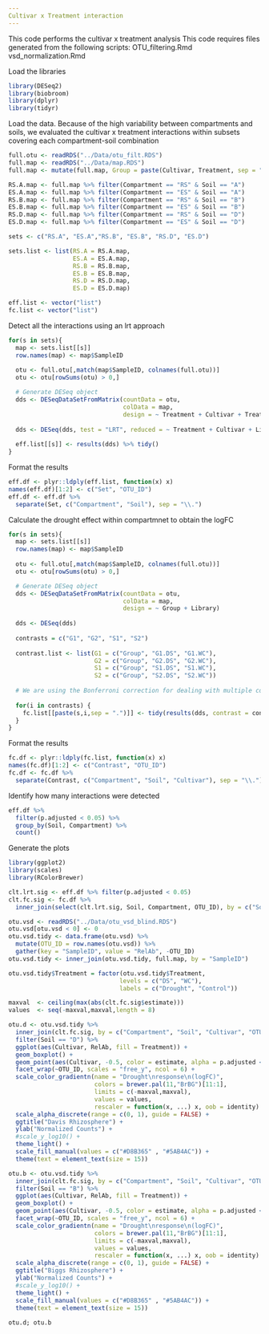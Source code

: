 ```yaml
---
Cultivar x Treatment interaction
---
```


This code performs the cultivar x treatment analysis
This code requires files generated from the following scripts:
OTU_filtering.Rmd
vsd_normalization.Rmd

Load the libraries
```r
library(DESeq2)
library(biobroom)
library(dplyr)
library(tidyr)
```

Load the data. Because of the high variability between compartments and soils, we evaluated the cultivar x treatment interactions within subsets covering each compartment-soil combination
```r
full.otu <- readRDS("../Data/otu_filt.RDS")
full.map <- readRDS("../Data/map.RDS")
full.map <- mutate(full.map, Group = paste(Cultivar, Treatment, sep = "."))

RS.A.map <- full.map %>% filter(Compartment == "RS" & Soil == "A") 
ES.A.map <- full.map %>% filter(Compartment == "ES" & Soil == "A")
RS.B.map <- full.map %>% filter(Compartment == "RS" & Soil == "B") 
ES.B.map <- full.map %>% filter(Compartment == "ES" & Soil == "B")
RS.D.map <- full.map %>% filter(Compartment == "RS" & Soil == "D") 
ES.D.map <- full.map %>% filter(Compartment == "ES" & Soil == "D")

sets <- c("RS.A", "ES.A","RS.B", "ES.B", "RS.D", "ES.D")

sets.list <- list(RS.A = RS.A.map,
                  ES.A = ES.A.map,
                  RS.B = RS.B.map,
                  ES.B = ES.B.map,
                  RS.D = RS.D.map,
                  ES.D = ES.D.map) 

eff.list <- vector("list")
fc.list <- vector("list")
```

Detect all the interactions using an lrt approach
```r
for(s in sets){
  map <- sets.list[[s]]
  row.names(map) <- map$SampleID
  
  otu <- full.otu[,match(map$SampleID, colnames(full.otu))]
  otu <- otu[rowSums(otu) > 0,]

  # Generate DESeq object
  dds <- DESeqDataSetFromMatrix(countData = otu,
                                colData = map,
                                design = ~ Treatment + Cultivar + Treatment:Cultivar + Library)
  
  dds <- DESeq(dds, test = "LRT", reduced = ~ Treatment + Cultivar + Library)
  
  eff.list[[s]] <- results(dds) %>% tidy()
}
```

Format the results
```r
eff.df <- plyr::ldply(eff.list, function(x) x)
names(eff.df)[1:2] <- c("Set", "OTU_ID") 
eff.df <- eff.df %>%
  separate(Set, c("Compartment", "Soil"), sep = "\\.") 
```

Calculate the drought effect within compartmnet to obtain the logFC
```r
for(s in sets){
  map <- sets.list[[s]]
  row.names(map) <- map$SampleID
  
  otu <- full.otu[,match(map$SampleID, colnames(full.otu))]
  otu <- otu[rowSums(otu) > 0,]

  # Generate DESeq object
  dds <- DESeqDataSetFromMatrix(countData = otu,
                                colData = map,
                                design = ~ Group + Library)
  
  dds <- DESeq(dds)
  
  contrasts = c("G1", "G2", "S1", "S2") 
  
  contrast.list <- list(G1 = c("Group", "G1.DS", "G1.WC"),
                        G2 = c("Group", "G2.DS", "G2.WC"),
                        S1 = c("Group", "S1.DS", "S1.WC"),
                        S2 = c("Group", "S2.DS", "S2.WC"))
  
  # We are using the Bonferroni correction for dealing with multiple comparisons
  
  for(i in contrasts) {
    fc.list[[paste(s,i,sep = ".")]] <- tidy(results(dds, contrast = contrast.list[[i]]))
  }
}
```

Format the results
```r
fc.df <- plyr::ldply(fc.list, function(x) x)
names(fc.df)[1:2] <- c("Contrast", "OTU_ID") 
fc.df <- fc.df %>%
  separate(Contrast, c("Compartment", "Soil", "Cultivar"), sep = "\\.") 
```

Identify how many interactions were detected
```r
eff.df %>%
  filter(p.adjusted < 0.05) %>%
  group_by(Soil, Compartment) %>%
  count()
```

Generate the plots
```r
library(ggplot2)
library(scales)
library(RColorBrewer)

clt.lrt.sig <- eff.df %>% filter(p.adjusted < 0.05)
clt.fc.sig <- fc.df %>%
  inner_join(select(clt.lrt.sig, Soil, Compartment, OTU_ID), by = c("Soil", "Compartment", "OTU_ID"))

otu.vsd <- readRDS("../Data/otu_vsd_blind.RDS")
otu.vsd[otu.vsd < 0] <- 0
otu.vsd.tidy <- data.frame(otu.vsd) %>%
  mutate(OTU_ID = row.names(otu.vsd)) %>%
  gather(key = "SampleID", value = "RelAb", -OTU_ID)
otu.vsd.tidy <- inner_join(otu.vsd.tidy, full.map, by = "SampleID")

otu.vsd.tidy$Treatment = factor(otu.vsd.tidy$Treatment,
                               levels = c("DS", "WC"),
                               labels = c("Drought", "Control"))

maxval  <- ceiling(max(abs(clt.fc.sig$estimate)))
values  <- seq(-maxval,maxval,length = 8)

otu.d <- otu.vsd.tidy %>% 
  inner_join(clt.fc.sig, by = c("Compartment", "Soil", "Cultivar", "OTU_ID")) %>% 
  filter(Soil == "D") %>%
  ggplot(aes(Cultivar, RelAb, fill = Treatment)) +
  geom_boxplot() +
  geom_point(aes(Cultivar, -0.5, color = estimate, alpha = p.adjusted < 0.05), size = 5) +
  facet_wrap(~OTU_ID, scales = "free_y", ncol = 6) +
  scale_color_gradientn(name = "Drought\nresponse\n(logFC)",
                        colors = brewer.pal(11,"BrBG")[11:1],
                        limits = c(-maxval,maxval),
                        values = values,
                        rescaler = function(x, ...) x, oob = identity) +
  scale_alpha_discrete(range = c(0, 1), guide = FALSE) +
  ggtitle("Davis Rhizosphere") +
  ylab("Normalized Counts") +
  #scale_y_log10() +
  theme_light() +
  scale_fill_manual(values = c("#D8B365" , "#5AB4AC")) +
  theme(text = element_text(size = 15))

otu.b <- otu.vsd.tidy %>% 
  inner_join(clt.fc.sig, by = c("Compartment", "Soil", "Cultivar", "OTU_ID")) %>% 
  filter(Soil == "B") %>%
  ggplot(aes(Cultivar, RelAb, fill = Treatment)) +
  geom_boxplot() +
  geom_point(aes(Cultivar, -0.5, color = estimate, alpha = p.adjusted < 0.05), size = 5) +
  facet_wrap(~OTU_ID, scales = "free_y", ncol = 6) +
  scale_color_gradientn(name = "Drought\nresponse\n(logFC)",
                        colors = brewer.pal(11,"BrBG")[11:1],
                        limits = c(-maxval,maxval),
                        values = values,
                        rescaler = function(x, ...) x, oob = identity) +
  scale_alpha_discrete(range = c(0, 1), guide = FALSE) +
  ggtitle("Biggs Rhizosphere") +
  ylab("Normalized Counts") +
  #scale_y_log10() +
  theme_light() +
  scale_fill_manual(values = c("#D8B365" , "#5AB4AC")) +
  theme(text = element_text(size = 15))
  
otu.d; otu.b

```

